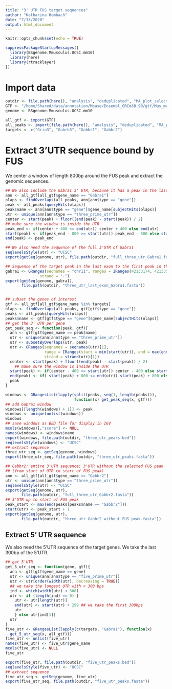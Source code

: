 ```yaml
---
title: "3' UTR FUS target sequences"
author: "Katharina Hembach"
date: "7/13/2020"
output: html_document
---
```


```r
knitr::opts_chunk$set(echo = TRUE)
```


```r
suppressPackageStartupMessages({
  library(BSgenome.Mmusculus.UCSC.mm10)
  library(here)
  library(rtracklayer)
})
```

# Import data

```r
outdir <- file.path(here(), "analysis", "deduplicated", "MA_plot_selection", "three_UTR_FUS_targets")
GTF <- "/home/Shared/data/annotation/Mouse/Ensembl_GRCm38.90/gtf/Mus_musculus.GRCm38.90.gtf"
genome <- BSgenome.Mmusculus.UCSC.mm10

all_gtf <- import(GTF)
all_peaks <- import(file.path(here(), "analysis", "deduplicated", "MA_plot_selection", "selected_peaks", "selected_peaks_SNS_pValue_1e-05.bed"))
targets <- c("Gria3", "Gabrb3", "Gabbr1", "Gabbr2")
```

# Extract 3'UTR sequence bound by FUS

We center a window of length 800bp around the FUS peak and extract the genomic sequences.
```r
## We also include the Gabra1 3' UTR, because it has a peak in the last exon
ann <- all_gtf[all_gtf$gene_name == "Gabra1"]
olaps <- findOverlaps(all_peaks, ann[ann$type == "gene"])
peak <- all_peaks[queryHits(olaps)]
peak$name <- ann[ann$type == "gene"]$gene_name[subjectHits(olaps)]
utr <- unique(ann[ann$type == "three_prime_utr"])
center <- start(peak) + floor((end(peak) - start(peak)) / 2)
## make sure the window is inside the UTR
peak_end <- if(center + 400 <= end(utr)) center + 400 else end(utr)
start(peak) <- if(peak_end - 800 >= start(utr)) peak_end - 800 else start(utr)
end(peak) <- peak_end

## We also need the sequence of the full 3'UTR of Gabra1
seqlevelsStyle(utr) <- "UCSC"
export(getSeq(genome, utr), file.path(outdir, "full_three_utr_Gabra1.fasta"))

## Sequence of the target peak in the last exon to the first peak in the 3'UTR
gabra1 <- GRanges(seqnames = "chr11", ranges = IRanges(42133174, 42133590),
               strand = "-")
export(getSeq(genome, gabra1), 
       file.path(outdir, "three_utr_last_exon_Gabra1.fasta"))


## subset the genes of interest
gtf <- all_gtf[all_gtf$gene_name %in% targets]
olaps <- findOverlaps(all_peaks, gtf[gtf$type == "gene"])
peaks <- all_peaks[queryHits(olaps)]
peaks$name <- gtf[gtf$type == "gene"]$gene_name[subjectHits(olaps)]
## get the 3' UTR per gene
get_peak_seq <- function(peak, gtf){
  ann <- gtf[gtf$gene_name == peak$name]
  utr <- unique(ann[ann$type == "three_prime_utr"])
  utr <- subsetByOverlaps(utr, peak)
  utr <- GRanges(seqnames = seqnames(utr)[1], 
                 range = IRanges(start = min(start(utr)), end = max(end(utr))),
                 strand = strand(utr)[1])
  center <- start(peak) + floor((end(peak) - start(peak)) / 2)
    ## make sure the window is inside the UTR
  start(peak) <- if(center - 400 >= start(utr)) center - 400 else start(utr)
  end(peak) <- if( start(peak) + 800 <= end(utr)) start(peak) + 800 else end(utr)
  peak
}

windows <- GRangesList(lapply(split(peaks, seq(1, length(peaks))), 
                              function(x) get_peak_seq(x, gtf)))
## add Gabra1 window
windows[[length(windows) + 1]] <- peak
windows <- unique(unlist(windows))
windows
## save windows as BED file for display in IGV
mcols(windows)[,"score"] <- NULL
names(windows) <- windows$name
export(windows, file.path(outdir, "three_utr_peaks.bed"))
seqlevelsStyle(windows) <- "UCSC"
## extract sequence
three_utr_seq <- getSeq(genome, windows)
export(three_utr_seq, file.path(outdir, "three_utr_peaks.fasta"))

## Gabbr2: entire 3'UTR sequence; 3'UTR without the selected FUS peak 
## (from start of UTR to start of FUS peak)
ann <- all_gtf[all_gtf$gene_name == "Gabbr2"]
utr <- unique(ann[ann$type == "three_prime_utr"])
seqlevelsStyle(utr) <- "UCSC"
export(getSeq(genome, utr), 
       file.path(outdir, "full_three_utr_Gabbr2.fasta"))
## 3'UTR up to start of FUS peak
peak_start <- max(end(peaks[peaks$name == "Gabbr2"]))
start(utr) <- peak_start + 1
export(getSeq(genome, utr), 
       file.path(outdir, "three_utr_Gabbr2_without_FUS_peak.fasta"))

```

## Extract 5' UTR sequence
We also need the 5'UTR sequence of the target genes. We take the last 300bp of the 5'UTR.

```r
## get 5'UTR
get_5_utr_seq <- function(gene, gtf){
  ann <- gtf[gtf$gene_name == gene]
  utr <- unique(ann[ann$type == "five_prime_utr"])
  utr <- utr[order(width(utr), decreasing = TRUE)]
  ## we take the longest UTR with < 300 bps
  ind <- which(width(utr) < 300)
  utr <- if (length(ind) == 0) {
    utr <- utr[length(utr)]
    end(utr) <- start(utr) + 299 ## we take the first 300bps
    utr
    } else utr[ind[1]]
  utr
}
five_utr <- GRangesList(lapply(c(targets, "Gabra1"), function(x) 
  get_5_utr_seq(x, all_gtf)))
five_utr <- unlist(five_utr)
names(five_utr) <- five_utr$gene_name
mcols(five_utr) <- NULL
five_utr

export(five_utr, file.path(outdir, "five_utr_peaks.bed"))
seqlevelsStyle(five_utr) <- "UCSC"
## extract sequence
five_utr_seq <- getSeq(genome, five_utr)
export(five_utr_seq, file.path(outdir, "five_utr_peaks.fasta"))
```

